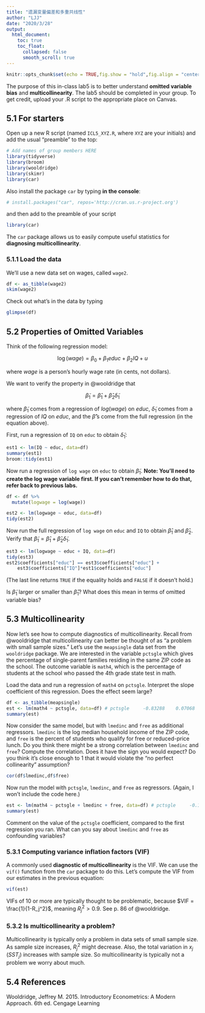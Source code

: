 ```yaml
---
title: "遗漏变量偏差和多重共线性"
author: "LJJ"
date: "2020/3/28"
output: 
  html_document:
    toc: true
    toc_float:
      collapsed: false
      smooth_scroll: true
---
```


```r
knitr::opts_chunk$set(echo = TRUE,fig.show = "hold",fig.align = "center")
```

The purpose of this in-class lab5 is to better understand **omitted variable bias** and **multicollinearity**. The lab5 should be completed in your group. To get credit, upload your .R script to the appropriate place on Canvas. 

## 5.1 For starters

Open up a new R script (named `ICL5_XYZ.R`, where `XYZ` are your initials) and add the usual "preamble" to the top:

```r
# Add names of group members HERE
library(tidyverse)
library(broom)
library(wooldridge)
library(skimr)
library(car)
```

Also install the package `car` by typing **in the console**:

```r
# install.packages("car", repos='http://cran.us.r-project.org')
```

and then add to the preamble of your script

```r
library(car)
```

The `car` package allows us to easily compute useful statistics for **diagnosing multicollinearity**.

### 5.1.1 Load the data

We'll use a new data set on wages, called `wage2`.

```r
df <- as_tibble(wage2)
skim(wage2)
```

Check out what's in the data by typing
```r
glimpse(df)
```

## 5.2 Properties of Omitted Variables

Think of the following regression model:

$$
\log(wage) = \beta_0 + \beta_1 educ + \beta_2 IQ + u
$$

where $wage$ is a person's hourly wage rate (in cents, not dollars).

We want to verify the property in @wooldridge that 

$$
\widetilde{\beta}_1 = \hat{\beta}_1+\hat{\beta}_2 \widetilde{\delta}_1
$$

where $\widetilde{\beta}_1$ comes from a regression of $log(wage)$ on $educ$, $\widetilde{\delta}_1$ comes from a regression of $IQ$ on $educ$, and the $\hat{\beta}$'s come from the full regression (in the equation above).

First, run a regression of `IQ` on `educ` to obtain $\widetilde{\delta}_1$:

```r
est1 <- lm(IQ ~ educ, data=df)
summary(est1)
broom::tidy(est1)
```

Now run a regression of `log wage` on `educ` to obtain $\widetilde{\beta}_1$. **Note: You'll need to create the log wage variable first. If you can't remember how to do that, refer back to previous labs.**

```r
df <- df %>% 
  mutate(logwage = log(wage))
```

```r
est2 <- lm(logwage ~ educ, data=df)
tidy(est2)
```

Now run the full regression of `log wage` on `educ` and `IQ` to obtain $\hat{\beta}_1$ and $\hat{\beta}_2$. Verify that $\widetilde{\beta}_1 = \hat{\beta}_1+\hat{\beta}_2 \widetilde{\delta}_1$.

```r
est3 <- lm(logwage ~ educ + IQ, data=df)
tidy(est3)
est2$coefficients["educ"] == est3$coefficients["educ"] +
    est3$coefficients["IQ"]*est1$coefficients["educ"]
```

(The last line returns `TRUE` if the equality holds and `FALSE` if it doesn't hold.)

Is $\widetilde{\beta}_1$ larger or smaller than $\hat{\beta}_1$? What does this mean in terms of omitted variable bias?

## 5.3 Multicollinearity

Now let's see how to compute diagnostics of multicollinearity. Recall from @wooldridge that multicollinearity can better be thought of as "a problem with small sample sizes." Let's use the `meapsingle` data set from the `wooldridge` package. We are interested in the variable `pctsgle` which gives the percentage of single-parent families residing in the same ZIP code as the school. The outcome variable is `math4`, which is the percentage of students at the school who passed the 4th grade state test in math.

Load the data and run a regression of `math4` on `pctsgle`. Interpret the slope coefficient of this regression. Does the effect seem large?

```r
df <- as_tibble(meapsingle)
est <- lm(math4 ~ pctsgle, data=df) # pctsgle     -0.83288    0.07068  -11.78   <2e-16 ***
summary(est)
```

Now consider the same model, but with `lmedinc` and `free` as additional regressors. `lmedinc` is the log median household income of the ZIP code, and `free` is the percent of students who qualify for free or reduced-price lunch. Do you think there might be a strong correlation between `lmedinc` and `free`? Compute the correlation. Does it have the sign you would expect? Do you think it's close enough to 1 that it would violate the "no perfect collinearity" assumption?

```r
cor(df$lmedinc,df$free)
```

Now run the model with `pctsgle`, `lmedinc`, and `free` as regressors. (Again, I won't include the code here.)

```r
est <- lm(math4 ~ pctsgle + lmedinc + free, data=df) # pctsgle     -0.19965    0.15872  -1.258    0.210  
summary(est)
```

Comment on the value of the `pctsgle` coefficient, compared to the first regression you ran. What can you say about `lmedinc` and `free` as confounding variables?

### 5.3.1 Computing variance inflation factors (VIF)

A commonly used **diagnostic of multicollinearity** is the VIF. We can use the `vif()` function from the `car` package to do this. Let's compute the VIF from our estimates in the previous equation:

```r
vif(est)
```

VIFs of 10 or more are typically thought to be problematic, because $VIF = \frac{1}{1-R_j^2}$, meaning $R_j^2>0.9$. See p. 86 of @wooldridge.

### 5.3.2 Is multicollinearity a problem?

Multicollinearity is typically only a problem in data sets of small sample size. As sample size increases, $R_j^2$ might decrease. Also, the total variation in $x_j$ ($SST_j$) increases with sample size. So multicollinearity is typically not a problem we worry about much.

## 5.4 References

Wooldridge, Jeffrey M. 2015. Introductory Econometrics: A Modern Approach. 6th ed. Cengage Learning